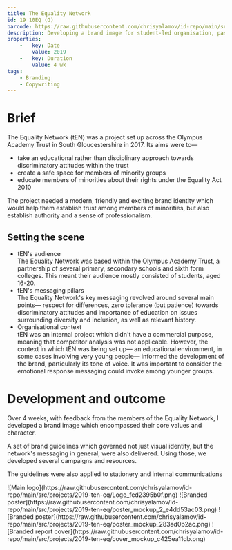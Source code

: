 ```yaml
---
title: The Equality Network
id: 19 10EQ (G)
barcode: https://raw.githubusercontent.com/chrisyalamov/id-repo/main/src/projects/2019-ten-eq/barcode.jpg
description: Developing a brand image for student-led organisation, passionate about diversity, campaigning to reduce inequalities in their schools.
properties:
    -   key: Date
        value: 2019
    -   key: Duration
        value: 4 wk
tags:
    - Branding
    - Copywriting
---
```

# Brief
The Equality Network (tEN) was a project set up across the Olympus Academy Trust in South Gloucestershire in 2017. Its aims were to—
- take an educational rather than disciplinary approach towards discriminatory attitudes within the trust 
- create a safe space for members of minority groups 
- educate members of minorities about their rights under the Equality Act 2010 

The project needed a modern, friendly and exciting brand identity which would help them establish trust among members of minorities, but also establish authority and a sense of professionalism.

## Setting the scene

- tEN's audience  
The Equality Network was based within the Olympus Academy Trust, a partnership of several primary, secondary schools and sixth form colleges. This meant their audience mostly consisted of students, aged 16-20.
- tEN's messaging pillars  
The Equality Network's key messaging revolved around several main points— respect for differences, zero tolerance (but patience) towards discriminatory attitudes and importance of education on issues surrounding diversity and inclusion, as well as relevant history.
- Organisational context  
tEN was an internal project which didn't have a commercial purpose, meaning that competitor analysis was not applicable. However, the context in which tEN was being set up— an educational environment, in some cases involving very young people— informed the development of the brand, particularly its tone of voice. It was important to consider the emotional response messaging could invoke among younger groups.

# Development and outcome
Over 4 weeks, with feedback from the members of the Equality Network, I developed a brand image which encompassed their core values and character.

A set of brand guidelines which governed not just visual identity, but the network's messaging in general, were also delivered. Using those, we developed several campaigns and resources.

The guidelines were also applied to stationery and internal communications

<Carousel>
![Main logo](https://raw.githubusercontent.com/chrisyalamov/id-repo/main/src/projects/2019-ten-eq/Logo_fed2395b0f.png)
![Branded poster](https://raw.githubusercontent.com/chrisyalamov/id-repo/main/src/projects/2019-ten-eq/poster_mockup_2_e4dd53ac03.png)
![Branded poster](https://raw.githubusercontent.com/chrisyalamov/id-repo/main/src/projects/2019-ten-eq/poster_mockup_283ad0b2ac.png)
![Branded report cover](https://raw.githubusercontent.com/chrisyalamov/id-repo/main/src/projects/2019-ten-eq/cover_mockup_c425ea11db.png)
</Carousel>